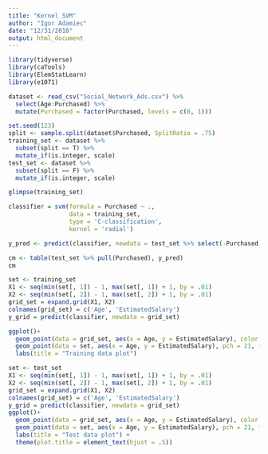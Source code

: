 ```yaml
---
title: "Kernel SVM"
author: "Igor Adamiec"
date: "12/31/2018"
output: html_document
---
```


```r
library(tidyverse)
library(caTools)
library(ElemStatLearn)
library(e1071)
```
```r
dataset <- read_csv("Social_Network_Ads.csv") %>% 
  select(Age:Purchased) %>% 
  mutate(Purchased = factor(Purchased, levels = c(0, 1)))
```
```r
set.seed(123)
split <- sample.split(dataset$Purchased, SplitRatio = .75)
training_set <- dataset %>% 
  subset(split == T) %>% 
  mutate_if(is.integer, scale)
test_set <- dataset %>% 
  subset(split == F) %>% 
  mutate_if(is.integer, scale)
```

```r
glimpse(training_set)
```

```r
classifier = svm(formula = Purchased ~ .,
                 data = training_set,
                 type = 'C-classification',
                 kernel = 'radial')
```

```r
y_pred <- predict(classifier, newdata = test_set %>% select(-Purchased))
```

```r
cm <- table(test_set %>% pull(Purchased), y_pred)
cm
```

```r
set <- training_set
X1 <- seq(min(set[, 1]) - 1, max(set[, 1]) + 1, by = .01)
X2 <- seq(min(set[, 2]) - 1, max(set[, 2]) + 1, by = .01)
grid_set = expand.grid(X1, X2)
colnames(grid_set) = c('Age', 'EstimatedSalary')
y_grid = predict(classifier, newdata = grid_set)
```

```r
ggplot()+
  geom_point(data = grid_set, aes(x = Age, y = EstimatedSalary), color = ifelse(y_grid == 1, 'springgreen3', 'tomato'))+
  geom_point(data = set, aes(x = Age, y = EstimatedSalary), pch = 21, fill = ifelse(set$Purchased == 1,  'green4', 'red3'), color = "black")+
  labs(title = "Training data plot")
```


```r
set <- test_set
X1 <- seq(min(set[, 1]) - 1, max(set[, 1]) + 1, by = .01)
X2 <- seq(min(set[, 2]) - 1, max(set[, 2]) + 1, by = .01)
grid_set = expand.grid(X1, X2)
colnames(grid_set) = c('Age', 'EstimatedSalary')
y_grid = predict(classifier, newdata = grid_set)
ggplot()+
  geom_point(data = grid_set, aes(x = Age, y = EstimatedSalary), color = ifelse(y_grid == 1, 'springgreen3', 'tomato'))+
  geom_point(data = set, aes(x = Age, y = EstimatedSalary), pch = 21, fill = ifelse(set$Purchased == 1,  'green4', 'red3'), color = "black")+
  labs(title = "Test data plot") +
  theme(plot.title = element_text(hjust = .5))
```


